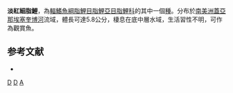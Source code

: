 {{Speciesbox
| taxon = Aphyocharax erythrurus
| status = NE
| status_system = IUCN3.1
| authority =  [[Eigenmann|Eigenmann]], 1912
| synonyms = 
}}
'''淡紅細脂鯉'''，為[[輻鰭魚綱|輻鰭魚綱]][[脂鯉目|脂鯉目]][[脂鯉亞目|脂鯉亞目]][[脂鯉科|脂鯉科]]的其中一個[[種|種]]。分布於[[南美洲|南美洲]][[蓋亞那|蓋亞那]][[埃塞奎博河|埃塞奎博河]]流域，體長可達5.8公分，棲息在底中層水域，生活習性不明，可作為觀賞魚。

==参考文献==
{{refbegin}}
*{{FishBase_species|genus=Aphyocharax|species=erythrurus|year=2013|month=10}}
{{refend}}

{{Taxonbar|from=Q5457179}}

[[Category:觀賞魚|D]]
[[Category:細脂鯉屬|D]]
[[Category:1912年描述的魚類|A]]

{{魚類小作品}}